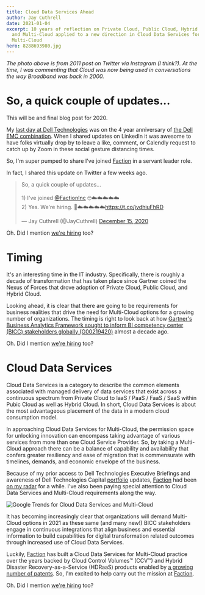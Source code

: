 ```yaml
---
title: Cloud Data Services Ahead
author: Jay Cuthrell
date: 2021-01-04
excerpt: 10 years of reflection on Private Cloud, Public Cloud, Hybrid Cloud,
  and Multi-Cloud applied to a new direction in Cloud Data Services for
  Multi-Cloud
hero: 8288693980.jpg
---
```

*The photo above is from 2011 post on Twitter via Instagram (I think?). At the time, I was commenting that Cloud was now being used in conversations the way Broadband was back in 2000.*

# So, a quick couple of updates...

This will be and final blog post for 2020. 

My [last day at Dell Technologies](https://fudge.org/my-tenth-year-at-dell-technologies) was on the 4 year anniversary of [the Dell EMC combination](https://fudge.org/my-sixth-year-at-vce-and-my-sixth-week-at-dell-emc). When I shared updates on LinkedIn it was awesome to have folks virtually drop by to leave a like, comment, or Calendly request to catch up by Zoom in these social gesture distancing times.

So, I'm super pumped to share I've joined [Faction](https://factioninc.com) in a servant leader role. 

In fact, I shared this update on Twitter a few weeks ago.

<blockquote class="twitter-tweet" data-dnt="true"><p lang="en" dir="ltr">So, a quick couple of updates...<br><br>1) I&#39;ve joined <a href="https://twitter.com/FactionInc?ref_src=twsrc%5Etfw">@FactionInc</a> 🤓☁️☁️☁️☁️☁️<br>2) Yes. We&#39;re hiring. 🚀☁️☁️☁️☁️☁️<a href="https://t.co/jvdhiuFhRD">https://t.co/jvdhiuFhRD</a></p>&mdash; Jay Cuthrell (@JayCuthrell) <a href="https://twitter.com/JayCuthrell/status/1338707786738393093?ref_src=twsrc%5Etfw">December 15, 2020</a></blockquote> <script async src="https://platform.twitter.com/widgets.js" charset="utf-8"></script>

Oh. Did I mention [we're hiring](https://www.factioninc.com/about/careers/) too? 

# Timing

It's an interesting time in the IT industry. Specifically, there is roughly a decade of transformation that has taken place since Gartner coined the Nexus of Forces that drove adoption of Private Cloud, Public Cloud, and Hybrid Cloud. 

Looking ahead, it is clear that there are going to be requirements for business realities that drive the need for Multi-Cloud options for a growing number of organizations. The timing is right to look back at how [Gartner's Business Analytics Framework sought to inform BI competency center (BICC) stakeholders globally (G00219420)](https://www.gartner.com/imagesrv/summits/docs/na/business-intelligence/gartners_business_analytics__219420.pdf) almost a decade ago.

Oh. Did I mention [we're hiring](https://www.factioninc.com/about/careers/) too? 

# Cloud Data Services

Cloud Data Services is a category to describe the common elements associated with managed delivery of data services that exist across a continuous spectrum from Private Cloud to IaaS / PaaS / FaaS / SaaS within Pubic Cloud as well as Hybrid Cloud. In short, Cloud Data Services is about the most advantageous placement of the data in a modern cloud consumption model. 

In approaching Cloud Data Services for Multi-Cloud, the permission space for unlocking innovation can encompass taking advantage of various services from more than one Cloud Service Provider. So, by taking a Multi-Cloud approach there can be a balance of capability and availability that confers greater resiliency and ease of migration that is commensurate with timelines, demands, and economic envelope of the business.

Because of my prior access to Dell Technologies Executive Briefings and awareness of Dell Technologies Capital [portfolio](https://www.delltechnologiescapital.com/portfolio/) updates, [Faction](https://factioninc.com) had been [on my radar](https://www.crunchbase.com/organization/faction) for a while. I've also been paying special attention to Cloud Data Services and Multi-Cloud requirements along the way.

![Google Trends for Cloud Data Services and Multi-Cloud](screenshot-2020-12-31-at-2.18.32-pm.png "Google Trends for Cloud Data Services and Multi-Cloud")

It has becoming increasingly clear that organizations will demand Multi-Cloud options in 2021 as these same (and many new!) BICC stakeholders engage in continuous integrations that align business and essential information to build capabilities for digital transformation related outcomes through increased use of Cloud Data Services.

Luckily, [Faction](https://factioninc.com) has built a Cloud Data Services for Multi-Cloud practice over the years backed by Cloud Control Volumes™ (CCV™) and Hybrid Disaster Recovery-as-a-Service (HDRaaS) products enabled by [a growing number of patents](https://www.factioninc.com/patents/). So, I'm excited to help carry out the mission at [Faction](https://factioninc.com).

Oh. Did I mention [we're hiring](https://www.factioninc.com/about/careers/) too?